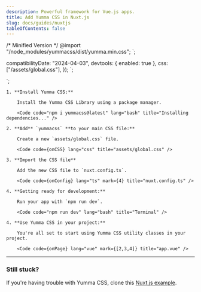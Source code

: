 ```yaml
---
description: Powerful framework for Vue.js apps.
title: Add Yumma CSS in Nuxt.js
slug: docs/guides/nuxtjs
tableOfContents: false
---
```


/* Minified Version */
@import "/node_modules/yummacss/dist/yumma.min.css";
`;

  compatibilityDate: "2024-04-03",
  devtools: { enabled: true },
  css: ["/assets/global.css"],
});
`;

<template>
  <div class="h-1/1 ins">
    <h1 class="fs-xxl fw-500 tc-pink">Yumma CSS + Nuxt.js</h1>
  </div>
</template>
`;

<Steps>

    1. **Install Yumma CSS:**

        Install the Yumma CSS Library using a package manager.

        <Code code="npm i yummacss@latest" lang="bash" title="Installing dependencies..." />

    2. **Add** `yummacss` **to your main CSS file:**

        Create a new `assets/global.css` file.

        <Code code={onCSS} lang="css" title="assets/global.css" />

    3. **Import the CSS file**

        Add the new CSS file to `nuxt.config.ts`.

        <Code code={onConfig} lang="ts" mark={4} title="nuxt.config.ts" />

    4. **Getting ready for development:**

        Run your app with `npm run dev`.

        <Code code="npm run dev" lang="bash" title="Terminal" />

    4. **Use Yumma CSS in your project:**

        You're all set to start using Yumma CSS utility classes in your project.

        <Code code={onPage} lang="vue" mark={[2,3,4]} title="app.vue" />

</Steps>

---

### Still stuck?

If you're having trouble with Yumma CSS, clone this [Nuxt.js example](https://github.com/yumma-lib/nuxtjs-yummacss-example.git).

<Code
  code="git clone https://github.com/yumma-lib/nuxtjs-yummacss-example.git"
  lang="bash"
  title="Cloning repository..."
/>
